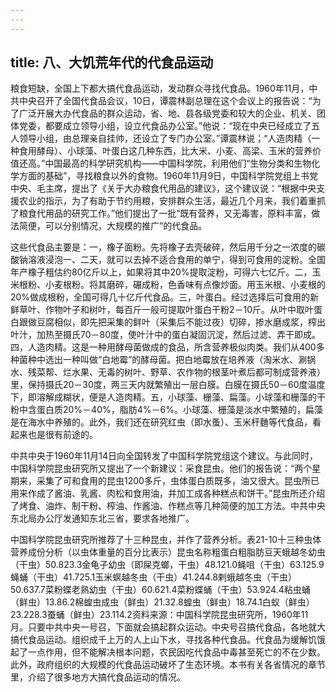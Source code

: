 ```yaml
---
---
---
```

title: 八、大饥荒年代的代食品运动
---



粮食短缺，全国上下都大搞代食品运动，发动群众寻找代食品。1960年11月，中共中央召开了全国代食品会议，10日，谭震林副总理在这个会议上的报告说：“为了广泛开展大办代食品的群众运动，省、地、县各级党委和较大的企业、机关、团体党委，都要成立领导小组，设立代食品办公室。”他说：“现在中央已经成立了五人领导小组，由总理亲自挂帅，还设立了专门办公室。”谭震林说；“人造肉精（一种食用酵母）、小球藻、叶蛋白这几种东西，比大米、小麦、高梁、玉米的营养价值还高。”中国最高的科学研究机构――中国科学院，利用他们“生物分类和生物化学方面的基础”，寻找粮食以外的食物。1960年11月9日，中国科学院党组上书党中央、毛主席，提出了《关于大办粮食代用品的建议》，这个建议说：“根据中央支援农业的指示，为了有助于节约用粮，安排群众生活，最近几个月来，我们着重抓了粮食代用品的研究工作。”他们提出了一批“既有营养，又无毒害，原料丰富，做法简便，可以分别情况，大规模的推广”的代食品。

这些代食品主要是：一，橡子面粉。先将橡子去壳破碎，然后用千分之一浓度的碳酸钠溶液浸泡一、二天，就可以去掉不适合食用的单宁，得到可食用的淀粉。全国年产橡子粗估约80亿斤以上，如果将其中20%提取淀粉，可得六七亿斤。二，玉米根粉、小麦根粉。将其磨碎，碾成粉，色香味有点像炒面。用玉米根、小麦根的20%做成根粉，全国可得几十亿斤代食品。三，叶蛋白。经过选择后可食用的新鲜草叶、作物叶子和树叶，每百斤一般可提取叶蛋白干粉2－10斤。从叶中取叶蛋白跟做豆腐相似，即先把采集的鲜叶（采集后不能过夜）切碎，掺水磨成浆，榨出叶汁，加热至摄氏70－80度，使叶汁中的蛋白凝固沉淀，然后过滤、弄干即成。四，人造肉精。这是一种用酵母菌做成的食品，所含营养极似肉类。我们从400多种菌种中选出一种叫做“白地霉”的酵母菌。把白地霉放在培养液（淘米水、涮锅水、残菜帮、烂水果、无毒的树叶、野草、农作物的根茎叶煮后都可制成营养液）里，保持摄氏20－30度，两三天内就繁殖出一层白膜。白膜在摄氏50－60度温度下，即溶解成糊状，便是人造肉精。五，小球藻、栅藻、扁藻。小球藻和栅藻的干粉中含蛋白质20%－40%，脂肪4%－6%。小球藻、栅藻是淡水中繁殖的，扁藻是在海水中养殖的。此外，我们还在研究红虫（即水蚤）、玉米杆麯等代食品，看起来也是很有前途的。

中共中央于1960年11月14日向全国转发了中国科学院党组这个建议。与此同时，中国科学院昆虫研究所又提出了一个新建议：采食昆虫。他们的报告说：“两个星期来，采集了可和食用的昆虫1200多斤，虫体蛋白质既多，油又很大。昆虫所已用来作成了酱油、乳酱、肉松和食用油，并加工成各种糕点和饼干。”昆虫所还介绍了烤食、油炸、制干粉、榨油、作酱油、作糕点等几种简便的加工方法。中共中央东北局办公厅发通知东北三省，要求各地推广。

中国科学院昆虫研究所推荐了十三种昆虫，并作了营养分析。表21-10十三种虫体营养成份分析（以虫体重量的百分比表示）昆虫名称粗蛋白粗脂肪豆天蛾越冬幼虫（干虫）50.823.3金龟子幼虫（即屎克螂，干虫）48.121.0蝇咀（干虫）63.125.9蝇蛹（干虫）41.725.1玉米螟越冬虫（干虫）41.244.8剌蛾越冬虫（干虫）50.637.7菜粉蝶老熟幼虫（干虫）60.621.4菜粉蝶蛹（干虫）53.924.4粘虫蛹（鲜虫）13.86.2棉蝗虫成虫（鲜虫）21.32.8蝗虫（鲜虫）18.74.1白蚁（鲜虫）23.228.3蚕蛹（鲜虫）23.114.2资料来源：中国科学院昆虫研究所，1960年11月。只要中共中央一号召，下面就会搞起群众运动。中央号召搞代食品，各地就大搞代食品运动。组织成千上万的人上山下水，寻找各种代食品。代食品为缓解饥饿起了一点作用，但不能解决根本问题，农民因吃代食品中毒甚至死亡的不在少数。此外，政府组织的大规模的代食品运动破坏了生态环境。本书有关各省情况的章节里，介绍了很多地方大搞代食品运动的情况。
